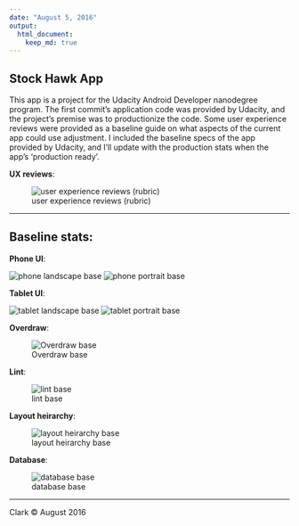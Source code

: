 ```yaml
---
date: "August 5, 2016"
output: 
  html_document:
    keep_md: true
---
```


## __Stock Hawk App__

This app is a project for the Udacity Android Developer nanodegree program. The first commit's application code was provided by Udacity, and the project's premise was to productionize the code. Some user experience reviews were provided as a baseline guide on what aspects of the current app could use adjustment. I included the baseline specs of the app provided by Udacity, and I'll update with the production stats when the app's 'production ready'.

__UX reviews__:

![user experience reviews (rubric)](rubric-UX-reviews.png)

***

## __Baseline stats__:

__Phone UI__:

![phone landscape base](baseline-stats/phone-land-base.png)
![phone portrait base](baseline-stats/phone-port-base.png)

__Tablet UI__:

![tablet landscape base](baseline-stats/tablet-land-base.png)
![tablet portrait base](baseline-stats/tablet-port-base.png)

__Overdraw__:

![Overdraw base](baseline-stats/overdraw-base.png)

__Lint__:

![lint base](baseline-stats/lint-base.png)

__Layout heirarchy__:

![layout heirarchy base](baseline-stats/heirarchy-base.png)

__Database__:

![database base](baseline-stats/sqlIte-base.png)

***

Clark &copy; August 2016
